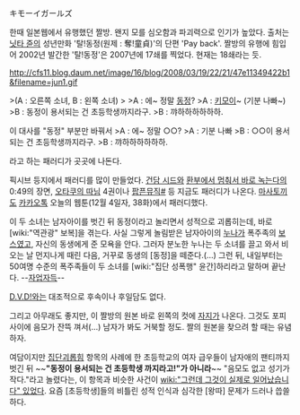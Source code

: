 キモーイガールズ

한때 일본웹에서 유행했던 짤방. 왠지 모를 심오함과 파괴력으로 인기가 높았다. 출처는 [[닛타 쥰]]의 성년만화 '탈!동정(원제 : 奪!童貞)'의 단편 'Pay back'. 짤방의 유행에 힘입어 2002년 발간한 '탈!동정'은 2007년에 17쇄를 찍었다. 현재는 18쇄라는 듯.

http://cfs11.blog.daum.net/image/16/blog/2008/03/19/22/21/47e11349422b1&filename=jun1.gif

>(A : 오른쪽 소녀, B : 왼쪽 소녀)
>
>A : 에~ 정말 [[동정]]?
>A : [[키모이]]~ (기분 나빠~)
>B : 동정이 용서되는 건 초등학생까지라구.
>B : 꺄하하하하하하.

이 대사를 "동정" 부분만 바꿔서
>A : 에~ 정말 ○○?
>A : 기분 나빠
>B : ○○이 용서되는 건 초등학생까지라구.
>B : 꺄하하하하하하.

라고 하는 패러디가 곳곳에 나돈다.

픽시브 등지에서 패러디를 많이 만들었다. [[건담 시드]]와 [[환부에서 멈춰서 바로 녹는다]]의 0:49의 장면, [[오타쿠의 따님]] 4권이나 [[팝픈뮤직]][http://gall.dcinside.com/list.php?id=rhythmgame&page=&keyword=&no=1770443&k_type=&search_pos= #] 등 지금도 패러디가 나온다. [[마사토끼]]도 [[카카오톡]] 오늘의 웹툰(12월 4일자, 38화)에서 패러디했다.

이 두 소녀는 남자아이를 벗긴 뒤 동정이라고 놀리면서 성적으로 괴롭히는데, 바로 [wiki:"역관광" 보복]을 겪는다. 사실 그렇게 놀림받은 남자아이의 [[누나]]가 폭주족의 [[보스]]였고, 자신의 동생에게 준 모욕을 안다. 그러자 분노한 누나는 두 소녀를 끌고 와서 비 오는 날 먼지나게 때린 다음, 거꾸로 동생의 [동정]을 떼준다.(...) 그런 뒤, 내일부터는 50여명 수준의 폭주족들이 두 소녀를 [wiki:"집단 성폭행" 윤간]하리라고 말하며 끝난다. --[[자업자득]]--

[[D.V.D!]]와는 대조적으로 후속이나 후일담도 없다.

그리고 아무래도 좋지만, 이 짤방의 원본 바로 왼쪽의 컷에 [[자지]]가 나온다. 그것도 포피 사이에 음모가 잔뜩 껴서(...) 남자가 봐도 거북할 정도. 짤의 원본을 찾으려 할 때는 유념하자.

여담이지만 [[집단괴롭힘]] 항목의 사례에 한 초등학교의 여자 급우들이 남자애의 팬티까지 벗긴 뒤 ~~'''"동정이 용서되는 건 초등학생 까지라고!"가 아니라'''~~ "음모도 없고 성기가 작다."라고 놀렸다는, 이 항목과 비슷한 사건이 [[wiki:"그런데 그것이 실제로 일어났습니다" 있었다]]. 요즘 [초등학생]들의 비틀린 성적 인식과 심각한 [왕따] 문제가 드러나 씁쓸하다.
